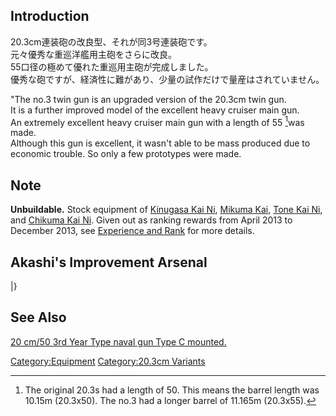 
{{Template:Equipmentinfo
|name = 20.3cm(no.3) Twin Gun Mount
|id = 50
|japanesename = 20.3cm(3号)連装砲
|icon = {{Template:RedGunMedium}}
|type = Main Cannon, Medium
|effect = {{Firepower}}+10, {{AA}}+4, {{Hit}}+1, {{Range}} Medium
|scrap = {{Ammo}}3, {{Steel}}4
|image = <gallery type="slideshow" widths="360px" position="center" hideaddbutton="true">
Equipment50-1.png
Equipment50-2.png
Equipment50-3.png
Equipment50-4.png
</gallery>
|CL = lime
|CLT = lime
|CA = lime
|CAV = lime
|BB = lime
|BBV = lime}}

==Introduction==
20.3cm連装砲の改良型、それが同3号連装砲です。<br>
元々優秀な重巡洋艦用主砲をさらに改良。<br>
55口径の極めて優れた重巡用主砲が完成しました。<br>
優秀な砲ですが、経済性に難があり、少量の試作だけで量産はされていません。

"The no.3 twin gun is an upgraded version of the 20.3cm twin gun.<br>
It is a further improved model of the excellent heavy cruiser main gun.<br>
An extremely excellent heavy cruiser main gun with a length of 55 <ref>The original 20.3s had a length of 50. This means the barrel length was 10.15m (20.3x50). The no.3 had a longer barrel of 11.165m (20.3x55).</ref>was made.<br>
Although this gun is excellent, it wasn't able to be mass produced due to economic trouble. So only a few prototypes were made.

==Note==
'''Unbuildable.''' Stock equipment of [[Kinugasa|Kinugasa Kai Ni]], [[Mikuma|Mikuma Kai]], [[Tone|Tone Kai Ni]], and [[Chikuma|Chikuma Kai Ni]]. Given out as ranking rewards from April 2013 to December 2013, see [[Experience and Rank]] for more details.

==Akashi's Improvement Arsenal==
{{AkashiWorkshop}}
{{AkashiWorkshopLine
|Name=20.3cm(no.3) Twin Gun Mount
|ItemType=RedGunMedium
|Fuel=10
|Ammo=110
|Steel=140
|Baux=0
|Mats0-5=3/4
|Mats6-9=3/5
|Mats10=-
|Screws0-5=2/3
|Screws6-9=3/5
|Screws10=-
|EquipConsume0-5=-
|EquipConsume6-9=1
|EquipConsume10=-
|Tue=✓
|Wed=✓
|2ndShip=[[Mikuma]]
}}
|}

==See Also==
[[wikipedia:20_cm/50_3rd_Year_Type_naval_gun#Type_C|20 cm/50 3rd Year Type naval gun Type C mounted.]]
{{Equipmentlist}}
[[Category:Equipment]]
[[Category:20.3cm Variants]]